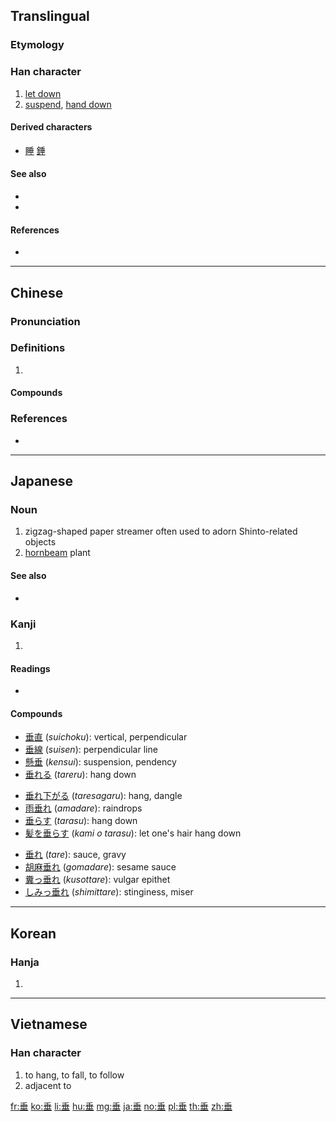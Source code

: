 {{also|埀}}
==Translingual==
{{stroke order|type=animate}}
===Etymology===
{{Han etyl}}

===Han character===
{{Han char|rn=32|rad=土|as=05|sn=8|four=20104|canj=HJTM}}

# [[let down]]
# [[suspend]], [[hand down]]

====Derived characters====
* [[睡]] [[錘]]

====See also====
* {{l|mul|乗}} <!-- graphically similar, similar etymology -->
* {{l|mul|重}} <!-- graphically similar, can be confused in compounds -->

====References====
* {{Han ref|kx=0227.160|dkj=05012|dj=0463.020|hdz=10432.050|uh=5782|ud=22402|bh=ABAB|bd=43947}}

----

==Chinese==
{{zh-forms}}

===Pronunciation===
{{zh-pron
|m=chuí
|c=seoi4
|mn=sôe/sûi/sê
|mn_note=sôe - vernacular, sûi - literary
|mc=y
|oc=y
|cat=
}}

===Definitions===
{{zh-hanzi}}

# {{rfdef|zh}}

====Compounds====
{{zh-der|垂愛|垂成|垂垂|垂釣|垂範|垂掛|垂花門|垂絕|垂老|垂淚|垂憐|垂簾聽政|垂柳|垂落|垂暮|垂念|垂盼|垂泣|垂青|垂示|垂手|垂首|垂死|垂體|垂涕|垂髫|垂頭喪氣|垂亡|垂危|垂問|垂涎|垂線|垂懸|垂詢|垂楊柳|垂衣拱手|垂直|垂直帶|垂直關係|垂直貿易|垂直起落飛機|垂直尾翼|下垂|並垂不朽|事敗垂成|低垂|公垂線|創業垂統|功垂竹帛|功墮垂成|功敗垂成|北垂|南垂|厄利垂亞|名垂不朽|名垂後世|名垂竹帛|名垂罔極|名垂青史|四垂|坐不垂堂|垂下|垂名|垂名竹帛|垂命|垂堂|垂察|垂心|垂憫|垂手可得|垂手而得|垂手過膝|垂披|垂拱|垂拱而治|垂教|垂於將來|垂棘|垂楊|垂橐|垂櫜|垂死掙扎|垂涎三尺|垂涎欲滴|垂照|垂璧|垂白|垂白上僂|垂白之親|垂直線|垂直起飛|垂直距離|垂直面|垂簾|垂統|垂絲|垂綸|垂線足|垂翅|垂聽|垂裕後昆|垂足|垂鑒|垂陰|垂露|垂面|垂頭|垂頭拱手|垂頭搨翼|垂首喪氣|垂馨千祀|垂髮|夜幕低垂|奄奄垂絕|德垂後裔|愴然垂首|懷金垂紫|懸壅垂|懸針垂露|披垂|拖紫垂青|拱手垂裳|敗於垂成|染指垂涎|永垂不朽|海立雲垂|涕淚交垂|獨垂青盼|眉垂目合|綈袍垂愛|綠楊垂柳|羊裘垂釣|耳垂|聯垂|胃下垂|腦下垂體|舯垂|艉垂標|艏垂標|西垂|邥垂|鉛垂線|飛蠅垂珠|饞涎欲垂|鳴琴垂拱}}

===References===
* {{R:nan:thcwdq}}

----

==Japanese==

===Noun===
{{ja-noun|しで}}

# zigzag-shaped paper streamer often used to adorn Shinto-related objects
# [[hornbeam]] plant

====See also====
* {{l|ja|四手}}

===Kanji===
{{ja-kanji|grade=6|rs=土05}}

# {{defn|lang=ja|sort=土05}}

====Readings====
* {{ja-readings|goon=[[ずい]] (zui) {{non-joyo-reading}}|kanon=[[すい]] (sui)|kun=[[たれる]] ([[垂れる]], tareru), [[たらす]] ([[垂らす]], tarasu), [[たれ]] ([[垂れ]], tare), [[なんなんとす]] ([[垂す]], nannantosu)|nanori=[[たる]] (taru), [[だれ]] (dare)}}

====Compounds====
{{top3}}
* [[垂直]] (''suichoku''): vertical, perpendicular
* [[垂線]] (''suisen''): perpendicular line
* [[懸垂]] (''kensui''): suspension, pendency
* [[垂れる]] (''tareru''): hang down
{{mid3}}
* [[垂れ下がる]] (''taresagaru''): hang, dangle
* [[雨垂れ]] (''amadare''): raindrops
* [[垂らす]] (''tarasu''): hang down
* [[髪を垂らす]] (''kami o tarasu''): let one's hair hang down
{{mid3}}
* [[垂れ]] (''tare''): sauce, gravy
* [[胡麻垂れ]] (''gomadare''): sesame sauce
* [[糞っ垂れ]] (''kusottare''): vulgar epithet
* [[しみっ垂れ]] (''shimittare''): stinginess, miser
{{bottom}}

----

==Korean==

===Hanja===
{{ko-hanja|hangeul=수|rv=su|mr=su}}

# {{defn|lang=ko|sort=土05}}

----

==Vietnamese==

===Han character===
{{vi-hantu|thùy|rs=土05}}

# to hang, to fall, to follow
# adjacent to

[[fr:垂]]
[[ko:垂]]
[[li:垂]]
[[hu:垂]]
[[mg:垂]]
[[ja:垂]]
[[no:垂]]
[[pl:垂]]
[[th:垂]]
[[zh:垂]]